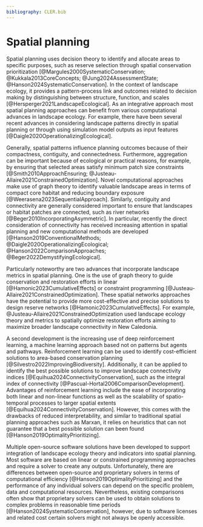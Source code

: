 ```yaml
---
bibliography: CLER.bib
---
```


<!-- Person responsible: Jung -->

<!-- R1: Spatial conservation planning -> spatial planning -->
# Spatial planning {#sec-spatialplanning}

Spatial planning uses decision theory to identify and allocate areas to specific purposes, such as reserve selection through spatial conservation prioritization [@Margules2000SystematicConservation; @Kukkala2013CoreConcepts; @Jung2024AssessmentState; @Hanson2024SystematicConservation].
In the context of landscape ecology, it provides a pattern-process link and outcomes related to decision making by distinguishing between structure, function, and scales [@Hersperger2021LandscapeEcological].
As an integrative approach most spatial planning approaches can benefit from various computational advances in landscape ecology.
For example, there have been several recent advances in considering landscape patterns directly in spatial planning or through using simulation model outputs as input features [@Daigle2020OperationalizingEcological].

Generally, spatial patterns influence planning outcomes because of their compactness, contiguity, and connectedness.
Furthermore, aggregation can be important because of ecological or practical reasons, for example, by ensuring that selected areas satisfy minimum patch size constraints [@Smith2010ApproachEnsuring; @Justeau-Allaire2021ConstrainedOptimization].
Novel computational approaches make use of graph theory to identify valuable landscape areas in terms of compact core habitat and reducing boundary exposure [@Weerasena2023SequentialApproach].
Similarly, contiguity and connectivity are generally considered important to ensure that landscapes or habitat patches are connected, such as river networks [@Beger2010IncorporatingAsymmetric].
In particular, recently the direct consideration of connectivity has received increasing attention in spatial planning and new computational methods are developed [@Hanson2019ConventionalMethods; @Daigle2020OperationalizingEcological; @Hanson2022ComparisonApproaches; @Beger2022DemystifyingEcological].

Particularly noteworthy are two advances that incorporate landscape metrics in spatial planning.
<!-- R1: Reference 204 relies on constraint programming, not linear programming; Justeau-Allaire2021ConstrainedOptimization -->
One is the use of graph theory to guide conservation and restoration efforts in linear [@Hamonic2023CumulativeEffects] or constraint programming [@Justeau-Allaire2021ConstrainedOptimization].
These spatial networks approaches have the potential to provide more cost-effective and precise solutions to design reserve networks [@Hamonic2023CumulativeEffects].
For example, @Justeau-Allaire2021ConstrainedOptimization used landscape ecology theory and metrics to spatially optimize restoration efforts aiming to maximize broader landscape connectivity in New Caledonia.

A second development is the increasing use of deep reinforcement learning, a machine learning approach based not on patterns but agents and pathways.
Reinforcement learning can be used to identify cost-efficient solutions to area-based conservation planning [@Silvestro2022ImprovingBiodiversity].
Additionally, it can be applied to identify the best possible solutions to improve landscape connectivity indices [@Equihua2024ConnectivityConservation], such as the integral index of connectivity [@Pascual-Hortal2006ComparisonDevelopment].
Advantages of reinforcement learning include the ease of incorporating both linear and non-linear functions as well as the scalability of spatio-temporal processes to larger spatial extents [@Equihua2024ConnectivityConservation].
<!-- R1: Beware, deep reinforcement learning is not an exact approach, and thus cannot provide guarantees that the best possible solution has been found. Its strength mainly lies in the fact that, for large problems where exact approaches are currently inefficient, it can approximate high-quality solutions -->
However, this comes with the drawbacks of reduced interpretability, and similar to traditional spatial planning approaches such as Marxan, it relies on heuristics that can not guarantee that a best possible solution can been found [@Hanson2019OptimalityPrioritizing].

Multiple open-source software solutions have been developed to support integration of landscape ecology theory and indicators into spatial planning. 
Most software are based on linear or constrained programming approaches and require a solver to create any outputs.
<!-- R1: Be careful with such statements, it is extremely complex to objectively compare two solvers, and almost impossible to state the general superiority of one state-of-the-art solver against another one. Indeed, some solvers may be very efficient for some kinds of problems while very inefficient for others. Also, modelling and solver parametrization can make a lot of differences in solving efficiency and has often a lot of impact on performances. They are solver competitions, however, they are based on benchmarks, therefore classic and well-known problems that do not always reflect common uses of solvers. A solver fine-tuned to be good on such benchmarks will not necessarily perform well on any problem. There are many excellent open-source solvers (in MILP, CP, and SAT), and their openness offers a lot more possibilities for extension and fine-tuning to specific problems -->
<!-- MJ: Agree to some extent, although again there are many comparisons that have shown that commercial solvers will usually outcompete open-source solvers.--->
Unfortunately, there are differences between open-source and proprietary solvers in terms of computational efficiency [@Hanson2019OptimalityPrioritizing] and the performance of any individual solvers can depend on the specific problem, data and computational resources.
Nevertheless, existing comparisons often show that proprietary solvers can be used to obtain solutions to complex problems in reasonable time periods [@Hanson2024SystematicConservation], however, due to software licenses and related cost certain solvers might not always be openly accessible.
